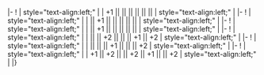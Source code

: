 {{Ship/EquipmentBonuses}}
|-
! {{GreenGunDP}}{{EquipmentLink|5inch Single Gun Mount Mk.30 Kai + GFCS Mk.37}}
| style="text-align:left;" | 
| +1 || || || || || || 
| style="text-align:left;" | 
|-
! {{TorpedoWeapon}}{{EquipmentLink|61cm Quintuple (Oxygen) Torpedo Mount}}
| style="text-align:left;" | 
| || +1 || || || || || 
| style="text-align:left;" | 
|-
! {{TorpedoWeapon}}{{EquipmentLink|Prototype 61cm Sextuple (Oxygen) Torpedo Mount}}
| style="text-align:left;" | 
| || +1 || || || || || 
| style="text-align:left;" | 
|-
! {{Radar}}{{EquipmentLink|Type 13 Air Radar Kai}}
| style="text-align:left;" | 
| || || +2 || || || +1 || +2
| style="text-align:left;" | 
|-
! {{Sonar}}{{EquipmentLink|Type 4 Passive Sonar}}
| style="text-align:left;" | 
| || || || +1 || || || +2 
| style="text-align:left;" | 
|-
! {{Skilled Lookout}}{{EquipmentLink|Skilled Lookouts}}
| style="text-align:left;" | 
| +1 || +2 || || +2 || +1 || || +2
| style="text-align:left;" | 
|}